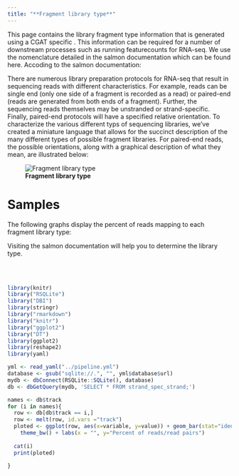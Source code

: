 ```yaml
---
title: "**Fragment library type**"
---
```


This page contains the library fragment type information that is generated using a CGAT specific . This information can be required for a number of downstream processes such as running featurecounts for RNA-seq. We use the nomenclature detailed in the salmon documentation which can be found here. Accoding to the salmon documentation:

There are numerous library preparation protocols for RNA-seq that result in sequencing reads with different characteristics. For example, reads can be single end (only one side of a fragment is recorded as a read) or paired-end (reads are generated from both ends of a fragment). Further, the sequencing reads themselves may be unstranded or strand-specific. Finally, paired-end protocols will have a specified relative orientation. To characterize the various different typs of sequencing libraries, we've created a miniature language that allows for the succinct description of the many different types of possible fragment libraries. For paired-end reads, the possible orientations, along with a graphical description of what they mean, are illustrated below:


![**Fragment library type**](http://salmon.readthedocs.io/en/latest/_images/ReadLibraryIllustration.png)

# **Samples**

The following graphs display the percent of reads mapping to each fragment library type:

Visiting the salmon documentation will help you to determine the library type.

<br>
<br>

```r
library(knitr)
library("RSQLite")
library("DBI")
library(stringr)
library("rmarkdown")
library("knitr")
library("ggplot2")
library("DT")
library(ggplot2)
library(reshape2)
library(yaml)

yml <- read_yaml("../pipeline.yml")
database <- gsub("sqlite://.", "", yml$database$url)
mydb <- dbConnect(RSQLite::SQLite(), database)
db <- dbGetQuery(mydb, 'SELECT * FROM strand_spec_strand;')

names <- db$track
for (i in names){
  row <- db[db$track == i,]
  row <- melt(row, id.vars ="track")
  ploted <- ggplot(row, aes(x=variable, y=value)) + geom_bar(stat="identity", fill="red") +
    theme_bw() + labs(x = "", y="Percent of reads/read pairs")
  
  cat(i)
  print(ploted)
  
}

```
